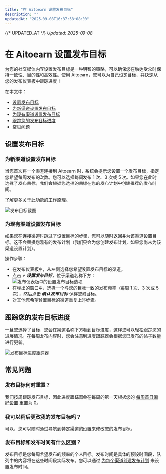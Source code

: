 ```yaml
---
title: "在 Aitoearn 设置发布目标"
description: ""
updatedAt: "2025-09-08T16:37:58+08:00"
---
```

{/* UPDATED_AT */}
_Updated: 2025-09-08_

# 在 Aitoearn 设置发布目标

为您的社交媒体内容设置发布目标是一种明智的策略，可以确保您在触达受众时保持一致性、目的性和高效性。使用 Aitoearn，您可以为自己设定目标，并快速从您的发布仪表板中跟踪进度！

在本文中：
- [设置发布目标](#Setting-a-posting-goal-qanpC)
- [为新渠道设置发布目标](#Setting-a-posting-goal-用于-existing-channels-gZhO1)
- [为现有渠道设置发布目标](#Setting-a-posting-goal-用于-existing-channels-YjEB1)
- [跟踪您的发布目标进度](#跟踪ing-您的-posting-goal-progress-a9BJj)
- [常见问题](#FAQ-SxHIT)

## 设置发布目标

### 为新渠道设置发布目标

当您首次将一个渠道连接到 Aitoearn 时，系统会提示您设置一个发布目标，指定您希望每周发布的次数。您可以选择每周发布 1 次、3 次或 5 次。如果您在此时选择了发布目标，我们会根据您选择的目标在您的发布计划中创建推荐的发布时间。

[了解更多关于此功能的工作原理](https://支持.aitoearn.com//支持.aitoearn.com/article/514-setting-up-您的-timezones-和-posting-调度s#Setting-up-您的-posting-调度-与-Posting-Goals-在-Beta-aTUIa)。

![发布目标截图](//d33v4339jhl8k0.cloudfront.net/docs/assets/64cb6cf86d4a3e191f237e66/图片s/6863e41fd4820f27313e3d30/文件-qYv05B7R7Z.jpg)

### 为现有渠道设置发布目标

如果您在连接渠道时跳过了设置目标的步骤，您可以随时返回并为该渠道设置目标。这不会替换您现有的发布计划（我们只会为您创建发布计划，如果您尚未为该渠道设置计划）。

操作步骤：
- 在发布仪表板中，从左侧选择您希望设置发布目标的渠道。
- 点击 ***+ 设置发布目标***，位于渠道名称下方：  
![发布仪表板中的设置发布目标选项](//d33v4339jhl8k0.cloudfront.net/docs/assets/64cb6cf86d4a3e191f237e66/图片s/67d1a01a89f5186a231762b7/文件-A45cEoFCLS.jpg)
- 在弹出的窗口中，选择一个与您的目标一致的发布频率（每周 1 次、3 次或 5 次），然后点击 ***确认发布目标*** 保存您的目标。
- 对其他您希望设置目标的渠道重复上述步骤。

## 跟踪您的发布目标进度

一旦您选择了目标，您会在渠道名称下方看到目标进度，这样您可以轻松跟踪您的进展情况。在每周发布内容时，您会注意到进度跟踪器会根据您已发布的帖子数量进行更新。

![发布目标进度跟踪器](//d33v4339jhl8k0.cloudfront.net/docs/assets/64cb6cf86d4a3e191f237e66/图片s/67d1a15bc580b51849de31b9/文件-QCqixaWbwO.jpg)

## 常见问题

### 发布目标何时重置？

我们按周跟踪发布目标，因此进度跟踪器会在每周的第一天根据您的 [每周首日偏好设置](https://支持.aitoearn.com//支持.aitoearn.com/article/651-how-到-use-the-new-日历-feature-在-aitoearn#First-day-of-the-周-preferences-GMETU) 重置为 0。

### 我可以稍后更改我的发布目标吗？

可以，您可以随时通过导航到特定渠道的设置来修改您的发布目标。

### 发布目标和发布时间有什么区别？

发布目标是您每周希望发布的频率的个人目标。发布时间是具体的预设时间段，队列中的内容将在这些时间段实际发布。您可以通过 [为每个渠道创建发布计划](https://支持.aitoearn.com//支持.aitoearn.com/article/514-setting-up-您的-timezones-和-posting-调度s) 来设置发布时间。
